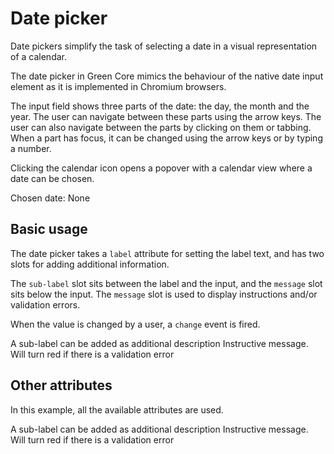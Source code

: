 
<Meta title="Components/Datepicker" />

# Date picker

Date pickers simplify the task of selecting a date in a visual representation of a calendar.

The date picker in Green Core mimics the behaviour of the native date input element as it is
implemented in Chromium browsers.

The input field shows three parts of the date: the day, the month and the year. The user can
navigate between these parts using the arrow keys. The user can also navigate between the parts
by clicking on them or tabbing. When a part has focus, it can be changed using the arrow keys or
by typing a number.

Clicking the calendar icon opens a popover with a calendar view where a date can be chosen.

<Canvas>
<div style={{ dummy: registerTransitionalStyles() }}>
<gds-datepicker label="Label" onchange="document.getElementById('chosen-date').innerHTML = this.value?.toISOString() || 'None'"></gds-datepicker>
Chosen date: <span id="chosen-date">None</span>
</div>
</Canvas>

## Basic usage

The date picker takes a `label` attribute for setting the label text, and has two slots for adding
additional information.

The `sub-label` slot sits between the label and the input, and the `message` slot sits below the
input. The `message` slot is used to display instructions and/or validation errors.

When the value is changed by a user, a `change` event is fired.

<Canvas>
<div style={{ dummy: registerTransitionalStyles() }}>
<gds-datepicker label="Label" onchange="console.log(this.value)">
  <span slot="sub-label">A sub-label can be added as additional description</span>
  <span slot="message">Instructive message. Will turn red if there is a validation error</span>
</gds-datepicker>
</div>
</Canvas>

## Other attributes

In this example, all the available attributes are used.

<Canvas>
<div style={{ dummy: registerTransitionalStyles() }}>
<gds-datepicker
  label="Label"
  onchange="console.log(this.value)"
  min="2022-11-11"
  max="2024-02-20"
  showWeekNumbers>
  <span slot="sub-label">A sub-label can be added as additional description</span>
  <span slot="message">Instructive message. Will turn red if there is a validation error</span>
</gds-datepicker>
</div>
</Canvas>

